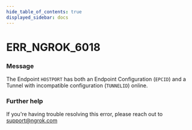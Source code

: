 ```yaml
---
hide_table_of_contents: true
displayed_sidebar: docs
---
```



# ERR_NGROK_6018

### Message
The Endpoint `HOSTPORT` has both an Endpoint Configuration (`EPCID`) and a Tunnel with incompatible configuration (`TUNNELID`) online.

<ErrorDetails error='err_ngrok_6018' />


### Further help
If you're having trouble resolving this error, please reach out to [support@ngrok.com](mailto:support@ngrok.com?subject=Help%20with%20ERR_NGROK_6018)

